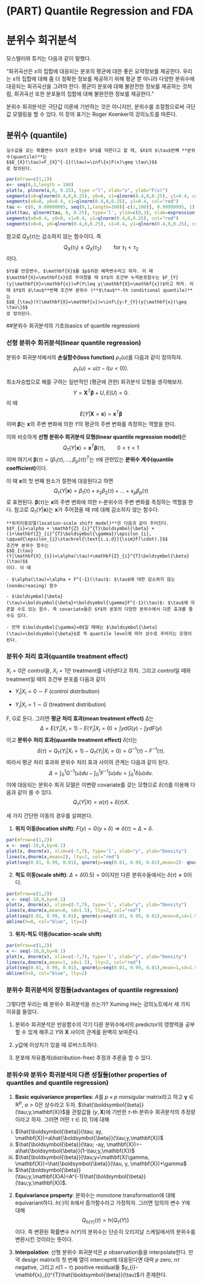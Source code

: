 # (PART) Quantile Regression and FDA {-}

# 분위수 회귀분석 {#qr}

모스텔러와 튜키는 다음과 같이 말했다.

"회귀곡선은 $x$의 집합에 대응되는 분포의 평균에 대한 좋은 요약정보를 제공한다. 우리는 x의 집합에 대해 좀 더 정확한 정보를 제공하기 위해 평균 뿐 아니라 다양한 분위수에 대응되는 회귀곡선을 그려야 한다. 평균이 분포에 대해 불완전한 정보를 제공하는 것처럼, 회귀곡선 또한 분포들의 집합에 대해 불완전한 정보를 제공한다."

분위수 회귀분석은 극단값 이론에 기반하는 것은 아니지만, 분위수를 조절함으로써 극단값 모델링을 할 수 있다. 이 장의 표기는 Roger Koenker의 강의노트를 따른다.

## 분위수 (quantile)

```definition
실수값을 갖는 확률변수 $X$가 분포함수 $F$를 따른다고 할 때, $X$의 $\tau$번째 **분위수(quantile)**는
$$Q_{X}(\tau)=F_{X}^{-1}(\tau)=\inf\{x|F(x)\geq \tau\}$$
로 정의된다.

```

```r
par(mfrow=c(1,2))
x<- seq(0,3,length = 100)
plot(x, plnorm(x,0, 0.25), type ="l", xlab="x", ylab="F(x)")
segments(x0=qlnorm(0.4,0,0.25), y0=0, x1=qlnorm(0.4,0,0.25), y1=0.4, col="red")
segments(x0=0, y0=0.4, x1=qlnorm(0.4,0,0.25), y1=0.4, col="red")
tau <- c(0, 0.00000005, seq(0,1,length=100)[-c(1,100)], 0.99999995, 1)
plot(tau, qlnorm(tau, 0, 0.25), type='l', ylim=c(0,3), xlab=expression(tau), ylab=expression(paste("Q(", tau, ")")))
segments(x0=0.4, y0=0, x1=0.4, y1=qlnorm(0.4,0,0.25), col="red")
segments(x0=0, y0=qlnorm(0.4,0,0.25), x1=0.4, y1=qlnorm(0.4,0,0.25), col="red")
```

참고로 $Q_{X}(\tau)$는 감소하지 않는 함수이다. 즉
$$Q_{X}(\tau_{1}) \leq Q_{X}(\tau_{2}) \qquad{ \text{for } \tau_{1} < \tau_{2}}$$
이다.

```definition
$Y$를 반응변수, $\mathbf{X}$를 $p$차원 예측변수라고 하자. 이 때 $\mathbf{X}=\mathbf{x}$로 주어졌을 때 $Y$의 조건부 누적분포함수는 $F_{Y}(y|\mathbf{X}=\mathbf{x})=P(Y\leq y|\mathbf{X}=\mathbf{x})$라고 하자. 이 때 $Y$의 $\tau$**번째 조건부 분위수 (**$\tau$**-th conditional quantile)**는
$$Q_{\tau}(Y|\mathbf{X}=\mathbf{x})=\inf\{y:F_{Y}(y|\mathbf{x})\geq \tau\}$$
로 정의된다.

```

##분위수 회귀분석의 기초(basics of quantile regression)

### 선형 분위수 회귀분석(linear quantile regression)

분위수 회귀분석에서의 **손실함수(loss function)** $\rho_{\tau}(u)$를 다음과 같이 정의하자.
$$\rho_{\tau}(u)=u(\tau -I(u<0)).$$

최소자승법으로 해를 구하는 일반적인 (평균에 관한) 회귀분석 모형을 생각해보자.
$$Y=\mathbf{X}^{T}\boldsymbol{\beta}+U, E(U)=0.$$
이 때
$$E(Y|\mathbf{X}=\mathbf{x})=\mathbf{x}^{T}\boldsymbol{\beta}$$
이며 $\boldsymbol{\beta}$는 $\mathbf{x}$의 주변 변화에 의한 $Y$의 평균의 주변 변화를 측정하는 역할을 한다.

이와 비슷하게 **선형 분위수 회귀분석 모형(linear quantile regression model)**은
$$Q_{\tau}(Y|\mathbf{x})=\mathbf{x}^{T}\boldsymbol{\beta}(\tau), \qquad{0<\tau <1}$$
이며 여기서 $\boldsymbol{\beta}(\tau)=(\beta_{1}(\tau),\ldots , \beta_{p}(\tau))^{T}$는 $\tau$에 관련있는 **분위수 계수(quantile coefficient)**이다.

이 때 $\mathbf{x}$의 첫 번째 원소가 절편에 대응된다고 하면
$$Q_{\tau}(Y|\mathbf{x})=\beta_{1}(\tau)+x_{2}\beta_{2}(\tau)+\ldots +x_{p}\beta_{p}(\tau)$$
로 표현된다. $\boldsymbol{\beta}(\tau)$는 $\mathbf{x}$의 주변 변화에 의한 $\tau$-분위수의 주변 변화를 측정하는 역할을 한다. 참고로 $Q_{\tau}(Y|\mathbf{x})$는 $\mathbf{x}$가 주어졌을 때 $\tau$에 대해 감소하지 않는 함수다.

```example
**위치이동모델(location-scale shift model)**은 다음과 같이 주어진다.
$$Y_{i}=\alpha + \mathbf{Z}_{i}^{T}\boldsymbol{\beta} + (1+\mathbf{Z}_{i}^{T}\boldsymbol{\gamma})\epsilon_{i}, \qquad{\epsilon_{i}\stackrel{\text{i.i.d}}{\sim}F(\cdot).}$$
조건부 분위수 함수는
$$Q_{\tau}(Y|\mathbf{X}_{i})=\alpha(\tau)+\mathbf{Z}_{i}^{T}\boldsymbol{\beta}(\tau)$$
이다. 이 때

- $\alpha(\tau)=\alpha + F^{-1}(\tau)$: $\tau$에 대한 감소하지 않는(nondecreasing) 함수

- $\boldsymbol{\beta}(\tau)=\boldsymbol{\beta}+\boldsymbol{\gamma}F^{-1}(\tau)$: $\tau$에 의존할 수도 있는 함수. 즉 covariate들은 $Y$의 분포의 다양한 분위수에서 다른 효과를 줄 수도 있다.

- 만약 $\boldsymbol{\gamma}=0$일 때에는 $\boldsymbol{\beta}(\tau)=\boldsymbol{\beta}$로 즉 quantile level에 따라 상수로 주어지는 모형이 된다.

```

### 분위수 처리 효과(quantile treatment effect)

$X_{i}=0$은 control을, $X_{i}=1$은 treatment를 나타낸다고 하자. 그리고 control일 때와 treatment일 때의 조건부 분포를 다음과 같이

- $Y_{i}|X_{i}=0\sim F$ (control distribution)

- $Y_{i}|X_{i}=1\sim G$ (treatment distribution)

F, G로 둔다. 그러면 **평균 처리 효과(mean treatment effect)** $\Delta$는
$$\Delta = E(Y_{i}|X_{i}=1) - E(Y_{i}|X_{i}=0)=\int ydG(y) - \int ydF(y)$$
이고 **분위수 처리 효과(quantile treatment effect)** $\delta(\tau)$는
$$\delta(\tau)=Q_{\tau}(Y_{i}|X_{i}=1) -Q_{\tau}(Y_{i}|X_{i}=0)=G^{-1}(\tau)-F^{-1}(\tau).$$
따라서 평균 처리 효과와 분위수 처리 효과 사이의 관계는 다음과 같이 된다.
$$\Delta=\int_{0}^{1}G^{-1}(u)du - \int_{0}^{1}F^{-1}(u)du = \int_{0}^{1}\delta(u)du.$$
이에 대응되는 분위수 회귀 모델은 이변량 covariate를 갖는 모형으로 $\delta(\tau)$를 이용해 다음과 같이 쓸 수 있다.
$$Q_{\tau}(Y|X)=\alpha(\tau)+\delta(\tau)X.$$

세 가지 간단한 이동의 경우를 살펴본다.

1. **위치 이동(location shift)**: $F(y)=G(y+\delta) \Rightarrow \delta(\tau)=\Delta = \delta$.

```r
par(mfrow=c(1,2))
x <- seq(-10,9,by=0.1)
plot(x, dnorm(x), xlim=c(-7,7), type='l', xlab="y", ylab="Density")
lines(x,dnorm(x,mean=2), lty=2, col="red")
plot(seq(0.01, 0.99, 0.01), qnorm(p=seq(0.01, 0.99, 0.01),mean=2)- qnorm(p=seq(0.01, 0.99, 0.01),mean=0), xlim=c(0,1),ylim=c(1.9,2.1), type='l', xlab=expression(tau), ylab=expression(delta(tau)))

```

2. **척도 이동(scale shift)**: $\Delta = \delta(0.5)=0$이지만 다른 분위수들에서는 $\delta(\tau)\neq 0$이다.

```r
par(mfrow=c(1,2))
x <- seq(-10,9,by=0.1)
plot(x, dnorm(x), xlim=c(-7,7), type='l', xlab="y", ylab="Density")
lines(x,dnorm(x,mean=0, sd=1.5), lty=2, col="red")
plot(seq(0.01, 0.99, 0.01), qnorm(p=seq(0.01, 0.99, 0.01),mean=0,sd=1.5)- qnorm(p=seq(0.01, 0.99, 0.01),mean=0), xlim=c(0,1),ylim=c(-1.25,1.25), type='l', xlab=expression(tau), ylab=expression(delta(tau)))
abline(h=0, col="blue", lty=2)

```

3. **위치-척도 이동(location-scale shift)**

```r
par(mfrow=c(1,2))
x <- seq(-10,9,by=0.1)
plot(x, dnorm(x), xlim=c(-7,7), type='l', xlab="y", ylab="Density")
lines(x,dnorm(x,mean=1, sd=1.5), lty=2, col="red")
plot(seq(0.01, 0.99, 0.01), qnorm(p=seq(0.01, 0.99, 0.01),mean=1,sd=1.5)- qnorm(p=seq(0.01, 0.99, 0.01),mean=0), xlim=c(0,1),ylim=c(-0.25,2.25), type='l', xlab=expression(tau), ylab=expression(delta(tau)))
abline(h=0, col="blue", lty=2)

```

### 분위수 회귀분석의 장점들(advantages of quantile regression)

그렇다면 우리는 왜 분위수 회귀분석을 쓰는가? Xuming He는 강의노트에서 세 가지 이유를 들었다.

1. 분위수 회귀분석은 반응함수의 각기 다른 분위수에서의 predictor의 영향력을 공부할 수 있게 해주고 $Y$와 $\mathbf{X}$ 사이의 관계를 완벽히 보여준다.

2. $y$값에 이상치가 있을 때 로버스트하다.

3. 분포에 자유롭게(distribution-free) 추정과 추론을 할 수 있다.

### 분위수와 분위수 회귀분석의 다른 성질들(other properties of quantiles and quantile regression)

1. **Basic equivariance properties**: $A$를 $p\times p$ nonsigular matrix라고 하고 $\boldsymbol{\gamma}\in\mathbb{R}^{p}$, $a>0$은 상수라고 두자. $\hat{\boldsymbol{\beta}}(\tau;y,\mathbf{X})$를 관찰값들 $(y,\mathbf{X})$에 기반한 $\tau$-th 분위수 회귀분석의 추정량이라고 하자. 그러면 어떤 $\tau\in [0,1]$에 대해
  i. $\hat{\boldsymbol{\beta}}(\tau; ay, \mathbf{X})=a\hat{\boldsymbol{\beta}}(\tau;y,\mathbf{X})$
  ii. $\hat{\boldsymbol{\beta}}(\tau; -ay, \mathbf{X})=-a\hat{\boldsymbol{\beta}}(1-\tau;y,\mathbf{X})$
  iii. $\hat{\boldsymbol{\beta}}(\tau;y+\mathbf{X}\gamma, \mathbf{X})=\hat{\boldsymbol{\beta}}(\tau, y, \mathbf{X})+\gamma$
  iv. $\hat{\boldsymbol{\beta}}(\tau;y,\mathbf{X}A)=A^{-1}\hat{\boldsymbol{\beta}}(\tau;y,\mathbf{X})$.

2. **Equivariance property**: 분위수는 monotone transformation에 대해 equivariant하다. $h(\cdot)$이 $\mathbb{R}$에서 증가함수라고 가정하자. 그러면 임의의 변수 $Y$에 대해
$$Q_{h(Y)}(\tau)=h\{ Q_{\tau}(Y) \}$$
이다. 즉 변환된 확률변수 $h(Y)$의 분위수는 단순히 오리지날 스케일에서의 분위수를 변환시킨 것이라는 뜻이다.

3. **Interpolation**: 선형 분위수 회귀분석은 $p$ observation들을 interpolate한다. 만약 design matrix의 첫 번째 열이 intercept에 대응된다면 대략 $p$ zero, $n\tau$ negative, 그리고 $n(1-\tau)$ positive residual들 $y_{i}-\mathbf{x}_{i}^{T}\hat{\boldsymbol{\beta}}(\tau)$가 존재한다.

